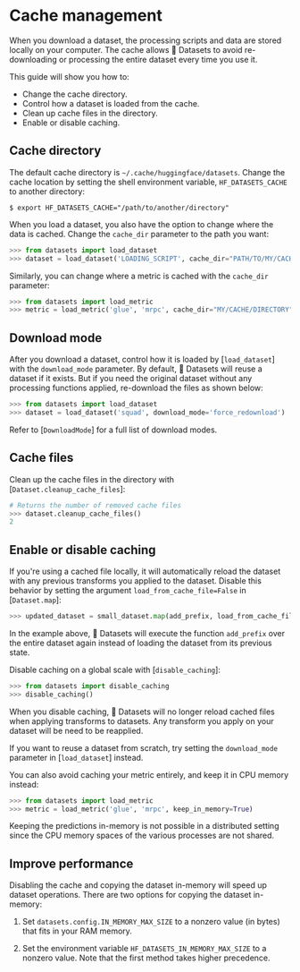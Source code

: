 # Cache management

When you download a dataset, the processing scripts and data are stored locally on your computer. The cache allows 🤗 Datasets to avoid re-downloading or processing the entire dataset every time you use it. 

This guide will show you how to:

- Change the cache directory.
- Control how a dataset is loaded from the cache.
- Clean up cache files in the directory.
- Enable or disable caching.

## Cache directory

The default cache directory is `~/.cache/huggingface/datasets`. Change the cache location by setting the shell environment variable, `HF_DATASETS_CACHE` to another directory:

```
$ export HF_DATASETS_CACHE="/path/to/another/directory"
```

When you load a dataset, you also have the option to change where the data is cached. Change the `cache_dir` parameter to the path you want:

```py
>>> from datasets import load_dataset
>>> dataset = load_dataset('LOADING_SCRIPT', cache_dir="PATH/TO/MY/CACHE/DIR")
```

Similarly, you can change where a metric is cached with the `cache_dir` parameter:

```py
>>> from datasets import load_metric
>>> metric = load_metric('glue', 'mrpc', cache_dir="MY/CACHE/DIRECTORY")
```

## Download mode

After you download a dataset, control how it is loaded by [`load_dataset`] with the `download_mode` parameter. By default, 🤗 Datasets will reuse a dataset if it exists. But if you need the original dataset without any processing functions applied, re-download the files as shown below:

```py
>>> from datasets import load_dataset
>>> dataset = load_dataset('squad', download_mode='force_redownload')
```

Refer to [`DownloadMode`] for a full list of download modes.

## Cache files

Clean up the cache files in the directory with [`Dataset.cleanup_cache_files`]:

```py
# Returns the number of removed cache files
>>> dataset.cleanup_cache_files()
2
```

## Enable or disable caching

If you're using a cached file locally, it will automatically reload the dataset with any previous transforms you applied to the dataset. Disable this behavior by setting the argument `load_from_cache_file=False` in [`Dataset.map`]:

```py
>>> updated_dataset = small_dataset.map(add_prefix, load_from_cache_file=False)
```

In the example above, 🤗 Datasets will execute the function `add_prefix` over the entire dataset again instead of loading the dataset from its previous state.

Disable caching on a global scale with [`disable_caching`]:

```py
>>> from datasets import disable_caching
>>> disable_caching()
```

When you disable caching, 🤗 Datasets will no longer reload cached files when applying transforms to datasets. Any transform you apply on your dataset will be need to be reapplied.

<Tip>

If you want to reuse a dataset from scratch, try setting the `download_mode` parameter in [`load_dataset`] instead.

</Tip>

You can also avoid caching your metric entirely, and keep it in CPU memory instead:

```py
>>> from datasets import load_metric
>>> metric = load_metric('glue', 'mrpc', keep_in_memory=True)
```

<Tip warning={true}>

Keeping the predictions in-memory is not possible in a distributed setting since the CPU memory spaces of the various processes are not shared.

</Tip>

<a id='load_dataset_enhancing_performance'></a>

## Improve performance

Disabling the cache and copying the dataset in-memory will speed up dataset operations. There are two options for copying the dataset in-memory:

1. Set `datasets.config.IN_MEMORY_MAX_SIZE` to a nonzero value (in bytes) that fits in your RAM memory. 

2. Set the environment variable `HF_DATASETS_IN_MEMORY_MAX_SIZE` to a nonzero value. Note that the first method takes higher precedence.
